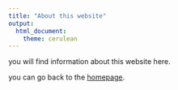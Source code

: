 ```yaml
---
title: "About this website"
output: 
  html_document:
    theme: cerulean
---
```


you will find information about this website here.

you can go back to the [homepage](index.html).